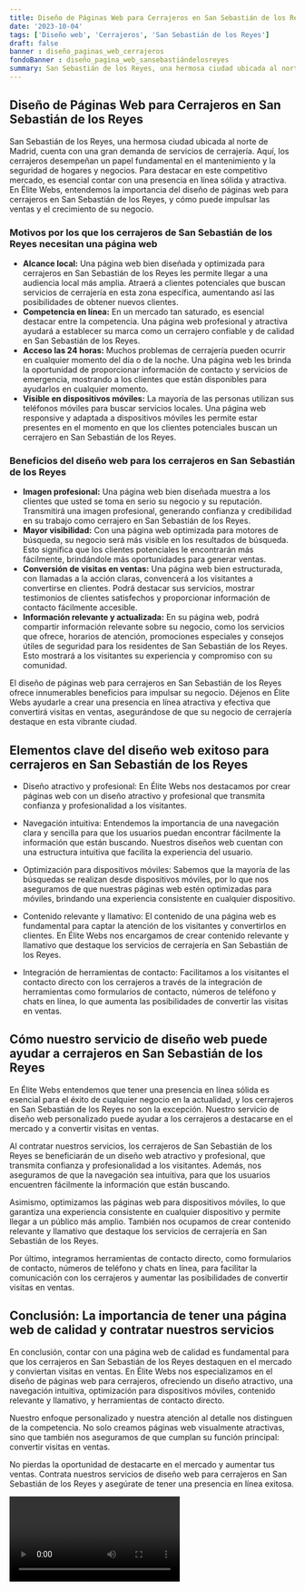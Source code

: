 ```yaml
---
title: Diseño de Páginas Web para Cerrajeros en San Sebastián de los Reyes
date: '2023-10-04'
tags: ['Diseño web', 'Cerrajeros', 'San Sebastián de los Reyes']
draft: false
banner : diseño_paginas_web_cerrajeros
fondoBanner : diseño_pagina_web_sansebastiándelosreyes
summary: San Sebastián de los Reyes, una hermosa ciudad ubicada al norte de Madrid, cuenta con una gran demanda de servicios de cerrajería. Aquí, los cerrajeros desempeñan un papel fundamental en el mantenimiento y la seguridad de hogares y negocios. Para destacar en este competitivo mercado, es esencial contar con una presencia en línea sólida y atractiva. En Élite Webs, entendemos la importancia del diseño de páginas web para cerrajeros en San Sebastián de los Reyes, y cómo puede impulsar las ventas y el crecimiento de su negocio.
---
```


## Diseño de Páginas Web para Cerrajeros en San Sebastián de los Reyes

San Sebastián de los Reyes, una hermosa ciudad ubicada al norte de Madrid, cuenta con una gran demanda de servicios de cerrajería. Aquí, los cerrajeros desempeñan un papel fundamental en el mantenimiento y la seguridad de hogares y negocios. Para destacar en este competitivo mercado, es esencial contar con una presencia en línea sólida y atractiva. En Élite Webs, entendemos la importancia del diseño de páginas web para cerrajeros en San Sebastián de los Reyes, y cómo puede impulsar las ventas y el crecimiento de su negocio.

### Motivos por los que los cerrajeros de San Sebastián de los Reyes necesitan una página web

- **Alcance local:** Una página web bien diseñada y optimizada para cerrajeros en San Sebastián de los Reyes les permite llegar a una audiencia local más amplia. Atraerá a clientes potenciales que buscan servicios de cerrajería en esta zona específica, aumentando así las posibilidades de obtener nuevos clientes.
- **Competencia en línea:** En un mercado tan saturado, es esencial destacar entre la competencia. Una página web profesional y atractiva ayudará a establecer su marca como un cerrajero confiable y de calidad en San Sebastián de los Reyes.
- **Acceso las 24 horas:** Muchos problemas de cerrajería pueden ocurrir en cualquier momento del día o de la noche. Una página web les brinda la oportunidad de proporcionar información de contacto y servicios de emergencia, mostrando a los clientes que están disponibles para ayudarlos en cualquier momento.
- **Visible en dispositivos móviles:** La mayoría de las personas utilizan sus teléfonos móviles para buscar servicios locales. Una página web responsive y adaptada a dispositivos móviles les permite estar presentes en el momento en que los clientes potenciales buscan un cerrajero en San Sebastián de los Reyes.

### Beneficios del diseño web para los cerrajeros en San Sebastián de los Reyes

- **Imagen profesional:** Una página web bien diseñada muestra a los clientes que usted se toma en serio su negocio y su reputación. Transmitirá una imagen profesional, generando confianza y credibilidad en su trabajo como cerrajero en San Sebastián de los Reyes.
- **Mayor visibilidad:** Con una página web optimizada para motores de búsqueda, su negocio será más visible en los resultados de búsqueda. Esto significa que los clientes potenciales le encontrarán más fácilmente, brindándole más oportunidades para generar ventas.
- **Conversión de visitas en ventas:** Una página web bien estructurada, con llamadas a la acción claras, convencerá a los visitantes a convertirse en clientes. Podrá destacar sus servicios, mostrar testimonios de clientes satisfechos y proporcionar información de contacto fácilmente accesible.
- **Información relevante y actualizada:** En su página web, podrá compartir información relevante sobre su negocio, como los servicios que ofrece, horarios de atención, promociones especiales y consejos útiles de seguridad para los residentes de San Sebastián de los Reyes. Esto mostrará a los visitantes su experiencia y compromiso con su comunidad.

El diseño de páginas web para cerrajeros en San Sebastián de los Reyes ofrece innumerables beneficios para impulsar su negocio. Déjenos en Élite Webs ayudarle a crear una presencia en línea atractiva y efectiva que convertirá visitas en ventas, asegurándose de que su negocio de cerrajería destaque en esta vibrante ciudad.

<GifSeo />

<Cta />

## Elementos clave del diseño web exitoso para cerrajeros en San Sebastián de los Reyes

- Diseño atractivo y profesional: En Élite Webs nos destacamos por crear páginas web con un diseño atractivo y profesional que transmita confianza y profesionalidad a los visitantes.

- Navegación intuitiva: Entendemos la importancia de una navegación clara y sencilla para que los usuarios puedan encontrar fácilmente la información que están buscando. Nuestros diseños web cuentan con una estructura intuitiva que facilita la experiencia del usuario.

- Optimización para dispositivos móviles: Sabemos que la mayoría de las búsquedas se realizan desde dispositivos móviles, por lo que nos aseguramos de que nuestras páginas web estén optimizadas para móviles, brindando una experiencia consistente en cualquier dispositivo.

- Contenido relevante y llamativo: El contenido de una página web es fundamental para captar la atención de los visitantes y convertirlos en clientes. En Élite Webs nos encargamos de crear contenido relevante y llamativo que destaque los servicios de cerrajería en San Sebastián de los Reyes.

- Integración de herramientas de contacto: Facilitamos a los visitantes el contacto directo con los cerrajeros a través de la integración de herramientas como formularios de contacto, números de teléfono y chats en línea, lo que aumenta las posibilidades de convertir las visitas en ventas.

## Cómo nuestro servicio de diseño web puede ayudar a cerrajeros en San Sebastián de los Reyes

En Élite Webs entendemos que tener una presencia en línea sólida es esencial para el éxito de cualquier negocio en la actualidad, y los cerrajeros en San Sebastián de los Reyes no son la excepción. Nuestro servicio de diseño web personalizado puede ayudar a los cerrajeros a destacarse en el mercado y a convertir visitas en ventas.

Al contratar nuestros servicios, los cerrajeros de San Sebastián de los Reyes se beneficiarán de un diseño web atractivo y profesional, que transmita confianza y profesionalidad a los visitantes. Además, nos aseguramos de que la navegación sea intuitiva, para que los usuarios encuentren fácilmente la información que están buscando.

Asimismo, optimizamos las páginas web para dispositivos móviles, lo que garantiza una experiencia consistente en cualquier dispositivo y permite llegar a un público más amplio. También nos ocupamos de crear contenido relevante y llamativo que destaque los servicios de cerrajería en San Sebastián de los Reyes.

Por último, integramos herramientas de contacto directo, como formularios de contacto, números de teléfono y chats en línea, para facilitar la comunicación con los cerrajeros y aumentar las posibilidades de convertir visitas en ventas.

## Conclusión: La importancia de tener una página web de calidad y contratar nuestros servicios

En conclusión, contar con una página web de calidad es fundamental para que los cerrajeros en San Sebastián de los Reyes destaquen en el mercado y conviertan visitas en ventas. En Élite Webs nos especializamos en el diseño de páginas web para cerrajeros, ofreciendo un diseño atractivo, una navegación intuitiva, optimización para dispositivos móviles, contenido relevante y llamativo, y herramientas de contacto directo.

Nuestro enfoque personalizado y nuestra atención al detalle nos distinguen de la competencia. No solo creamos páginas web visualmente atractivas, sino que también nos aseguramos de que cumplan su función principal: convertir visitas en ventas.

No pierdas la oportunidad de destacarte en el mercado y aumentar tus ventas. Contrata nuestros servicios de diseño web para cerrajeros en San Sebastián de los Reyes y asegúrate de tener una presencia en línea exitosa.

<Video />

<CtaBot job='Cerrajeros' city='San Sebastián de los Reyes'/>

<Gmaps query='San Sebastián de los Reyes+españa+maps' />